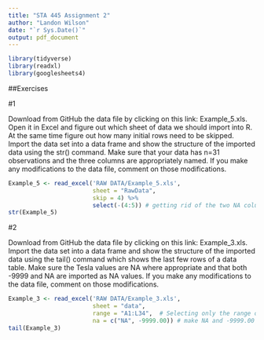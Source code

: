 ---
title: "STA 445 Assignment 2"
author: "Landon Wilson"
date: "`r Sys.Date()`"
output: pdf_document
---



```{r message=FALSE, warning=FALSE}
library(tidyverse)
library(readxl)
library(googlesheets4)
```

##Exercises

#1

Download from GitHub the data file by clicking on this link: Example_5.xls. Open it in Excel and figure out which sheet of data we should import into R. At the same time figure out how many initial rows need to be skipped. Import the data set into a data frame and show the structure of the imported data using the str() command. Make sure that your data has n=31 observations and the three columns are appropriately named. If you make any modifications to the data file, comment on those modifications.

```{r}
Example_5 <- read_excel('RAW DATA/Example_5.xls', 
                        sheet = "RawData", 
                        skip = 4) %>%
                        select(-(4:5)) # getting rid of the two NA columns
str(Example_5)
```


#2

Download from GitHub the data file by clicking on this link: Example_3.xls. Import the data set into a data frame and show the structure of the imported data using the tail() command which shows the last few rows of a data table. Make sure the Tesla values are NA where appropriate and that both -9999 and NA are imported as NA values. If you make any modifications to the data file, comment on those modifications.

```{r}
Example_3 <- read_excel('RAW DATA/Example_3.xls', 
                        sheet = "data", 
                        range = "A1:L34",  # Selecting only the range of data we use
                        na = c("NA", -9999.00)) # make NA and -9999.00 values NA value
tail(Example_3)
```

